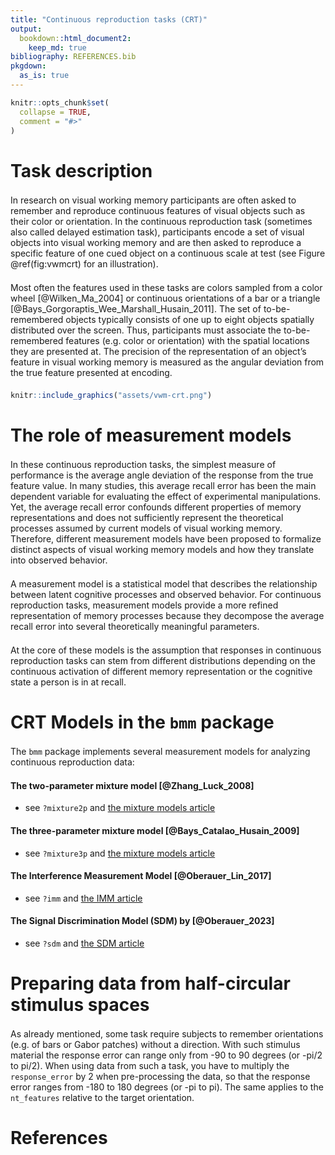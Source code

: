 ```yaml
---
title: "Continuous reproduction tasks (CRT)"
output: 
  bookdown::html_document2:
    keep_md: true
bibliography: REFERENCES.bib
pkgdown:
  as_is: true
---
```


```{=html}
<style type="text/css">
  div.main-container {
    max-width: 800px !important;
  }
  
  p {
    margin-top: 1.5em ;
    margin-bottom: 1.5em ;
  }
</style>
```
```r
knitr::opts_chunk$set(
  collapse = TRUE,
  comment = "#>"
)
```

# Task description

In research on visual working memory participants are often asked to remember and reproduce continuous features of visual objects such as their color or orientation. In the continuous reproduction task (sometimes also called delayed estimation task), participants encode a set of visual objects into visual working memory and are then asked to reproduce a specific feature of one cued object on a continuous scale at test (see Figure \@ref(fig:vwmcrt) for an illustration). 

Most often the features used in these tasks are colors sampled from a color wheel [@Wilken_Ma_2004] or continuous orientations of a bar or a triangle [@Bays_Gorgoraptis_Wee_Marshall_Husain_2011]. The set of to-be-remembered objects typically consists of one up to eight objects spatially distributed over the screen. Thus, participants must associate the to-be-remembered features (e.g. color or orientation) with the spatial locations they are presented at. The precision of the representation of an object’s feature in visual working memory is measured as the angular deviation from the true feature presented at encoding.

```r
knitr::include_graphics("assets/vwm-crt.png")
```

# The role of measurement models

In these continuous reproduction tasks, the simplest measure of performance is the average angle deviation of the response from the true feature value. In many studies, this average recall error has been the main dependent variable for evaluating the effect of experimental manipulations. Yet, the average recall error confounds different properties of memory representations and does not sufficiently represent the theoretical processes assumed by current models of visual working memory. Therefore, different measurement models have been proposed to formalize distinct aspects of visual working memory models and how they translate into observed behavior.

A measurement model is a statistical model that describes the relationship between latent cognitive processes and observed behavior. For continuous reproduction tasks, measurement models provide a more refined representation of memory processes because they decompose the average recall error into several theoretically meaningful parameters.

At the core of these models is the assumption that responses in continuous reproduction tasks can stem from different distributions depending on the continuous activation of different memory representation or the cognitive state a person is in at recall.

# CRT Models in the `bmm` package

The `bmm` package implements several measurement models for analyzing continuous reproduction data:

#### The two-parameter mixture model [@Zhang_Luck_2008] {.unnumbered}

  - see `?mixture2p` and [the mixture models article](https://venpopov.github.io/bmm/articles/bmm_mixture_models.html)

#### The three-parameter mixture model [@Bays_Catalao_Husain_2009] {.unnumbered}

  - see `?mixture3p` and [the mixture models article](https://venpopov.github.io/bmm/articles/bmm_mixture_models.html)
 
#### The Interference Measurement Model [@Oberauer_Lin_2017]  {.unnumbered}

  - see `?imm` and [the IMM article](https://venpopov.github.io/bmm/articles/bmm_imm.html)
 
#### The Signal Discrimination Model (SDM) by [@Oberauer_2023]  {.unnumbered}

  - see `?sdm` and [the SDM article](https://venpopov.github.io/bmm/articles/bmm_sdm_simple.html)

# Preparing data from half-circular stimulus spaces

As already mentioned, some task require subjects to remember orientations (e.g. of bars or Gabor patches) without a direction. With such stimulus material the response error can range only from -90 to 90 degrees (or -pi/2 to pi/2). When using data from such a task, you have to multiply the `response_error` by 2 when pre-processing the data, so that the response error ranges from -180 to 180 degrees (or -pi to pi). The same applies to the `nt_features` relative to the target orientation.


# References

